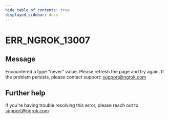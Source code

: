 ```yaml
---
hide_table_of_contents: true
displayed_sidebar: docs
---
```



# ERR_NGROK_13007

## Message

Encountered a type "never" value. Please refresh the page and try again. If the problem persists, please contact support: support@ngrok.com

<ErrorDetails error="err_ngrok_13007" />

## Further help

If you're having trouble resolving this error, please reach out to [support@ngrok.com](mailto:support@ngrok.com?subject=Help%20with%20ERR_NGROK_13007)
